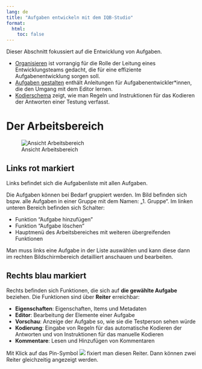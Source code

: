 ```yaml
---
lang: de
title: "Aufgaben entwickeln mit dem IQB-Studio"
format:
  html:
    toc: false
---
```


Dieser Abschnitt fokussiert auf die Entwicklung von Aufgaben.

* [Organisieren](manage/index.qmd) ist vorrangig für die Rolle der Leitung eines Entwicklungsteams gedacht, die für eine effiziente Aufgabenentwicklung sorgen soll.
* [Aufgaben gestalten](design/index.qmd) enthält Anleitungen für Aufgabenentwickler\*innen, die den Umgang mit dem Editor lernen.
* [Kodierschema](coding/index.qmd) zeigt, wie man Regeln und Instruktionen für das Kodieren der Antworten einer Testung verfasst.

# Der Arbeitsbereich

![Ansicht Arbeitsbereich](assets/Ansicht_Arbeitsbereich.png)

## Links rot markiert

Links befindet sich die Aufgabenliste mit allen Aufgaben.

Die Aufgaben können bei Bedarf gruppiert werden. Im Bild befinden sich bspw. alle Aufgaben in einer Gruppe mit dem Namen: „1. Gruppe“. Im linken unteren Bereich befinden sich Schalter:

* Funktion "Aufgabe hinzufügen"
* Funktion "Aufgabe löschen"
* Hauptmenü des Arbeitsbereiches mit weiteren übergreifenden Funktionen

Man muss links eine Aufgabe in der Liste auswählen und kann diese dann im rechten Bildschirmbereich detailliert anschauen und bearbeiten.

## Rechts blau markiert

Rechts befinden sich Funktionen, die sich auf **die gewählte Aufgabe** beziehen. Die Funktionen sind über **Reiter** erreichbar:

* **Eigenschaften**: Eigenschaften, Items und Metadaten
* **Editor**: Bearbeitung der Elemente einer Aufgabe
* **Vorschau**: Anzeige der Aufgabe so, wie sie die Testperson sehen würde
* **Kodierung**: Eingabe von Regeln für das automatische Kodieren der Antworten und von Instruktionen für das manuelle Kodieren
* **Kommentare**: Lesen und Hinzufügen von Kommentaren

Mit Klick auf das Pin-Symbol ![](assets/Symbol_Pin.png) fixiert man diesen Reiter. Dann können zwei Reiter gleichzeitig angezeigt werden.
